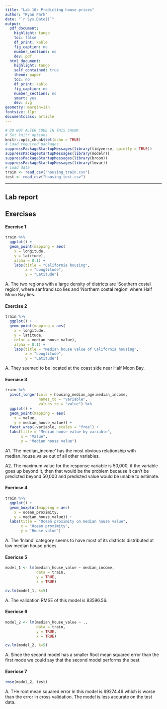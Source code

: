 ---
title: "Lab 10: Predicting house prices"
author: "Ryan Park"
date: "`r Sys.Date()`"
output: 
  pdf_document:
    highlight: tango
    toc: false
    df_print: kable
    fig_caption: no
    number_sections: no
    dev: pdf
  html_document:
    highlight: tango
    self_contained: true
    theme: paper
    toc: no
    df_print: kable
    fig_caption: no
    number_sections: no
    smart: yes
    dev: svg
geometry: margin=1in
fontsize: 11pt
documentclass: article
---

```{r setup, include = FALSE}
# DO NOT ALTER CODE IN THIS CHUNK
# Set knitr options
knitr::opts_chunk$set(echo = TRUE)
# Load required packages
suppressPackageStartupMessages(library(tidyverse, quietly = TRUE))
suppressPackageStartupMessages(library(modelr))
suppressPackageStartupMessages(library(broom))
suppressPackageStartupMessages(library(lmvar))
# Load data
train <- read_csv("housing_train.csv")
test <- read_csv("housing_test.csv")
```

* * *

## Lab report

## Exercises

#### Exercise 1

```{r}
train %>%
  ggplot() +
  geom_point(mapping = aes(
    x = longitude,
    y = latitude),
    alpha = 0.1) +
    labs(title = "California housing",
         x = "Longtitude",
         y = "Latitude")
```

A. The two regions with a large density of districts are 'Southern costal region', where sanfrancisco lies and 'Northern costal region' where Half Moon Bay lies.

#### Exercise 2

```{r}
train %>%
  ggplot() +
  geom_point(mapping = aes(
    x = longitude,
    y = latitude,
    color = median_house_value),
    alpha = 0.1) +
    labs(title = "Median house value of California housing",
         x = "Longtitude",
         y = "Latitude")
```

A. They seemed to be located at the coast side near Half Moon Bay.

#### Exercise 3

```{r}
train %>%
  pivot_longer(cols = housing_median_age:median_income,
               names_to = "variable",
               values_to = "value") %>%
  ggplot() +
  geom_point(mapping = aes(
    x = value,
    y = median_house_value)) +
  facet_wrap(~variable, scales = "free") +
  labs(title = "Median house value by variable",
       x = "Value",
       y = "Median house value")
```

A1. 'The median_income' has the most obvious relationship with median_house_value out of all other variables.

A2. The maximum value for the response variable is 50,000, if the variable goes up beyond it, then that would be the problem because it can't be predicted beyond 50,000 and predicted value would be unable to estimate.

#### Exericse 4

```{r}
train %>%
  ggplot() +
  geom_boxplot(mapping = aes(
    x = ocean_proximity,
    y = median_house_value)) +
  labs(title = "Ocean proximity on median house value",
       x = "Ocean proximity",
       y = "House value")
```

A. The 'Inland' category seems to have most of its districts distributed at low median house prices.

#### Exericse 5

```{r}
model_1 <- lm(median_house_value ~ median_income,
              data = train,
              y = TRUE,
              x = TRUE)

cv.lm(model_1, k=5)
```

A. The validation RMSE of this model is 83596.56.

#### Exericse 6

```{r}
model_2 <- lm(median_house_value ~ .,
              data = train,
              y = TRUE,
              x = TRUE)

cv.lm(model_2, k=5)
```

A. Since the second model has a smaller Root mean squared error than the first mode we could say that the second model performs the best.

#### Exericse 7

```{r}
rmse(model_2, test)
```

A. THe root mean squared error in this model is 69274.46 which is worse than the error in cross validation. The model is less accurate on the test data.

